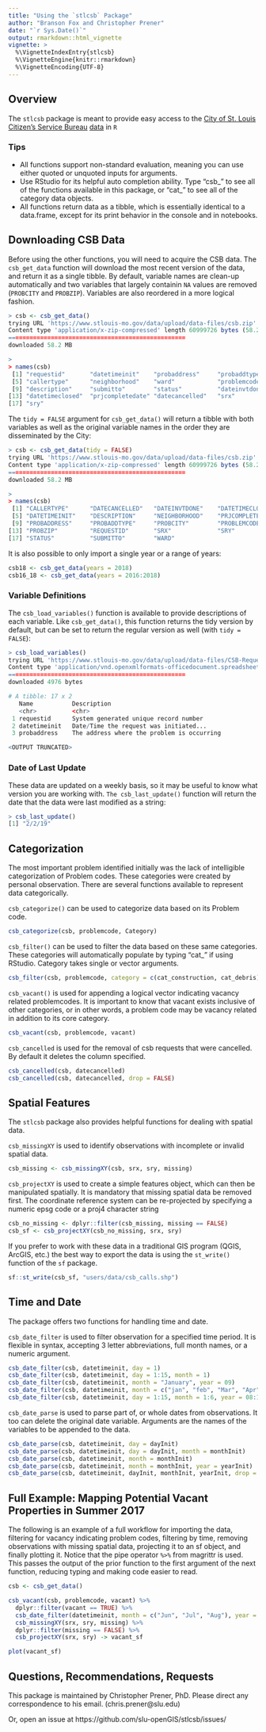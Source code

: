 ```yaml
---
title: "Using the `stlcsb` Package"
author: "Branson Fox and Christopher Prener"
date: "`r Sys.Date()`"
output: rmarkdown::html_vignette
vignette: >
  %\VignetteIndexEntry{stlcsb}
  %\VignetteEngine{knitr::rmarkdown}
  %\VignetteEncoding{UTF-8}
---
```


## Overview

The `stlcsb` package is meant to provide easy access to the [City of St. Louis](https://www.stlouis-mo.gov) [Citizen's Service Bureau](https://www.stlouis-mo.gov/government/departments/public-safety/neighborhood-stabilization-office/citizens-service-bureau/) [data](https://www.stlouis-mo.gov/data/service-requests.cfm) in `R`

### Tips

* All functions support non-standard evaluation, meaning you can use either quoted or unquoted inputs for arguments.
* Use RStudio for its helpful auto completion ability. Type "csb_" to see all of the functions available in this package, or "cat_" to see all of the category data objects.
* All functions return data as a tibble, which is essentially identical to a data.frame, except for its print behavior in the console and in notebooks.

## Downloading CSB Data

Before using the other functions, you will need to acquire the CSB data. The `csb_get_data` function will download the most recent version of the data, and return it as a single tibble. By default, variable names are clean-up automatically and two variables that largely containin `NA` values are removed (`PROBCITY` and `PROBZIP`). Variables are also reordered in a more logical fashion.

```r
> csb <- csb_get_data()
trying URL 'https://www.stlouis-mo.gov/data/upload/data-files/csb.zip'
Content type 'application/x-zip-compressed' length 60999726 bytes (58.2 MB)
==================================================
downloaded 58.2 MB

>
> names(csb)
 [1] "requestid"       "datetimeinit"    "probaddress"     "probaddtype"    
 [5] "callertype"      "neighborhood"    "ward"            "problemcode"    
 [9] "description"     "submitto"        "status"          "dateinvtdone"   
[13] "datetimeclosed"  "prjcompletedate" "datecancelled"   "srx"            
[17] "sry"            
```

The `tidy = FALSE` argument for `csb_get_data()` will return a tibble with both variables as well as the original variable names in the order they are disseminated by the City:

```r
> csb <- csb_get_data(tidy = FALSE)
trying URL 'https://www.stlouis-mo.gov/data/upload/data-files/csb.zip'
Content type 'application/x-zip-compressed' length 60999726 bytes (58.2 MB)
==================================================
downloaded 58.2 MB

>
> names(csb)
 [1] "CALLERTYPE"      "DATECANCELLED"   "DATEINVTDONE"    "DATETIMECLOSED" 
 [5] "DATETIMEINIT"    "DESCRIPTION"     "NEIGHBORHOOD"    "PRJCOMPLETEDATE"
 [9] "PROBADDRESS"     "PROBADDTYPE"     "PROBCITY"        "PROBLEMCODE"    
[13] "PROBZIP"         "REQUESTID"       "SRX"             "SRY"            
[17] "STATUS"          "SUBMITTO"        "WARD"  
```

It is also possible to only import a single year or a range of years:

```r
csb18 <- csb_get_data(years = 2018)
csb16_18 <- csb_get_data(years = 2016:2018)
```

### Variable Definitions
The `csb_load_variables()` function is available to provide descriptions of each variable. Like `csb_get_data()`, this function returns the tidy version by default, but can be set to return the regular version as well (with `tidy = FALSE`):

```r
> csb_load_variables()
trying URL 'https://www.stlouis-mo.gov/data/upload/data-files/CSB-Request-Dataset-Field-Definitions.xlsx'
Content type 'application/vnd.openxmlformats-officedocument.spreadsheetml.sheet' length 4976 bytes
==================================================
downloaded 4976 bytes

# A tibble: 17 x 2                                                                       
   Name           Description                                                           
   <chr>          <chr>                                                                 
 1 requestid      System generated unique record number                                 
 2 datetimeinit   Date/Time the request was initiated...
 3 probaddress    The address where the problem is occurring  

<OUTPUT TRUNCATED>
```

### Date of Last Update
These data are updated on a weekly basis, so it may be useful to know what version you are working with. `The csb_last_update()` function will return the date that the data were last modified as a string:

```r
> csb_last_update()
[1] "2/2/19"
```

## Categorization

The most important problem identified initially was the lack of intelligible categorization of Problem codes. These categories were created by personal observation. There are several functions available to represent data categorically.

`csb_categorize()` can be used to categorize data based on its Problem code.
```r
csb_categorize(csb, problemcode, Category)
```

`csb_filter()` can be used to filter the data based on these same categories. These categories will automatically populate by typing "cat_" if using RStudio. Category takes single or vector arguments.

```r
csb_filter(csb, problemcode, category = c(cat_construction, cat_debris))
```

`csb_vacant()` is used for appending a logical vector indicating vacancy related problemcodes. It is important to know that vacant exists inclusive of other categories, or in other words, a problem code may be vacancy related in addition to its core category.
```r
csb_vacant(csb, problemcode, vacant)
```

`csb_cancelled` is used for the removal of csb requests that were cancelled. By default it deletes the column specified.
```r
csb_cancelled(csb, datecancelled)
csb_cancelled(csb, datecancelled, drop = FALSE)
```

## Spatial Features

The `stlcsb` package also provides helpful functions for dealing with spatial data.

`csb_missingXY` is used to identify observations with incomplete or invalid spatial data.
```r
csb_missing <- csb_missingXY(csb, srx, sry, missing)
```

`csb_projectXY` is used to create a simple features object, which can then be manipulated spatially. It is mandatory that missing spatial data be removed first. The coordinate reference system can be re-projected by specifying a numeric epsg code or a proj4 character string 
```r
csb_no_missing <- dplyr::filter(csb_missing, missing == FALSE)
csb_sf <- csb_projectXY(csb_no_missing, srx, sry)
```

If you prefer to work with these data in a traditional GIS program (QGIS, ArcGIS, etc.) the best way to export the data is using the `st_write()` function of the `sf` package.
```r
sf::st_write(csb_sf, "users/data/csb_calls.shp")
```

## Time and Date
The package offers two functions for handling time and date.

`csb_date_filter` is used to filter observation for a specified time period. It is flexible in syntax, accepting 3 letter abbreviations, full month names, or a numeric argument.
```r
csb_date_filter(csb, datetimeinit, day = 1)
csb_date_filter(csb, datetimeinit, day = 1:15, month = 1)
csb_date_filter(csb, datetimeinit, month = "January", year = 09)
csb_date_filter(csb, datetimeinit, month = c("jan", "feb", "Mar", "Apr"), year = 2009)
csb_date_filter(csb, datetimeinit, day = 1:15, month = 1:6, year = 08:13)
```

`csb_date_parse` is used to parse part of, or whole dates from observations. It too can delete the original date variable. Arguments are the names of the variables to be appended to the data.
```r
csb_date_parse(csb, datetimeinit, day = dayInit)
csb_date_parse(csb, datetimeinit, day = dayInit, month = monthInit)
csb_date_parse(csb, datetimeinit, month = monthInit)
csb_date_parse(csb, datetimeinit, month = monthInit, year = yearInit)
csb_date_parse(csb, datetimeinit, dayInit, monthInit, yearInit, drop = TRUE)
```

## Full Example: Mapping Potential Vacant Properties in Summer 2017

The following is an example of a full workflow for importing the data, filtering for vacancy indicating problem codes, filtering by time, removing observations with missing spatial data, projecting it to an sf object, and finally plotting it. Notice that the pipe operator `%>%` from magrittr is used. This passes the output of the prior function to the first argument of the next function, reducing typing and making code easier to read.
```r
csb <- csb_get_data()

csb_vacant(csb, problemcode, vacant) %>%
  dplyr::filter(vacant == TRUE) %>%
  csb_date_filter(datetimeinit, month = c("Jun", "Jul", "Aug"), year = 2017) %>%
  csb_missingXY(srx, sry, missing) %>%
  dplyr::filter(missing == FALSE) %>%
  csb_projectXY(srx, sry) -> vacant_sf

plot(vacant_sf)
```
## Questions, Recommendations, Requests

This package is maintained by Christopher Prener, PhD. Please direct any correspondence to his email. (chris.prener@slu.edu) 

Or, open an issue at https://github.com/slu-openGIS/stlcsb/issues/
